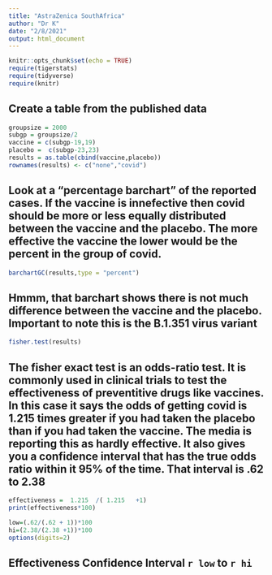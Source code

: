 ```yaml
---
title: "AstraZenica SouthAfrica"
author: "Dr K"
date: "2/8/2021"
output: html_document
---
```


```r
knitr::opts_chunk$set(echo = TRUE)
require(tigerstats)
require(tidyverse)
require(knitr)
```

## Create a table from the published data


```r
groupsize = 2000
subgp = groupsize/2
vaccine = c(subgp-19,19)
placebo =  c(subgp-23,23)
results = as.table(cbind(vaccine,placebo))
rownames(results) <- c("none","covid")

```

## Look at a "percentage barchart" of the reported cases.  If the vaccine is innefective then covid should be more or less equally distributed between the vaccine and the placebo.  The more effective the vaccine the lower would be the percent in the group of covid.

```r
barchartGC(results,type = "percent")
```
  
## Hmmm, that barchart shows there is not much difference between the vaccine and the placebo.  Important to note this is the B.1.351 virus variant

```r
fisher.test(results)
```

## The fisher exact test is an odds-ratio test. It is commonly used in clinical trials to test the effectiveness of preventitive drugs like vaccines. In this case it says the odds of getting covid is 1.215 times greater if you had taken the placebo than if you had taken the vaccine. The media is reporting this as hardly effective. It also gives you a confidence interval that has the true odds ratio within it 95% of the time.  That interval is .62 to 2.38

```r
effectiveness =  1.215  /( 1.215   +1)
print(effectiveness*100)
```

```r
low=(.62/(.62 + 1))*100
hi=(2.38/(2.38 +1))*100
options(digits=2)
```

## Effectiveness Confidence Interval `r low`  to `r hi`
